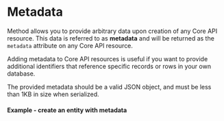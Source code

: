 
# Metadata

Method allows you to provide arbitrary data upon creation of any Core API resource. This data is referred to as **metadata** and will be returned as the `metadata` attribute on any Core API resource.

Adding metadata to Core API resources is useful if you want to provide additional identifiers that reference specific records or rows in your own database.

The provided metadata should be a valid JSON object, and must be less than 1KB in size when serialized.

#### Example - create an entity with metadata

<MetadataSample />

